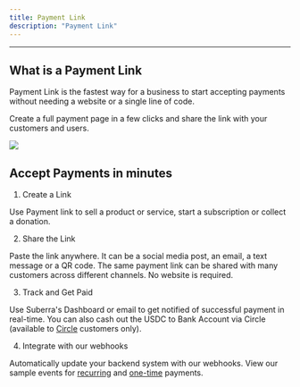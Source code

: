 ```yaml
---
title: Payment Link
description: "Payment Link"
---
```



---

## What is a Payment Link

Payment Link is the fastest way for a business to start accepting payments without needing a website or a single line of code.

Create a full payment page in a few clicks and share the link with your customers and users.

<div style={{ flexBasis: "300px", flexGrow: "1", textAlign: "center" }}>
  <img src={Image1} style={{ alignSelf: "center", maxWidth: "60%" }} />
</div>

## Accept Payments in minutes

1. Create a Link

Use Payment link to sell a product or service, start a subscription or collect a donation.

2. Share the Link

Paste the link anywhere. It can be a social media post, an email, a text message or a QR code. The same payment link can be shared with many customers across different channels. No website is required.

3. Track and Get Paid

Use Suberra's Dashboard or email to get notified of successful payment in real-time. You can also cash out the USDC to Bank Account via Circle (available to [Circle](https://circle.com) customers only).

4. Integrate with our webhooks

Automatically update your backend system with our webhooks. View our sample events for [recurring](/Integration/webhooks#recurring-payment) and [one-time](/Integration/webhooks#one-time-payment) payments.
